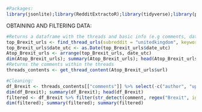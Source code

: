 ```r
#Packages: 
library(jsonlite);library(RedditExtractoR);library(tidyverse);library(purrr);library(tidytext); library(wordcloud2); library(textdata); library(ggthemes); library(syuzhet); library(widyr)
```

OBTAINING AND FILTERING DATA: 
```r
#Returns a dataframe with the threads and basic info (e.g comments, date of post, content of post, and crucially the comment url)
top_Brexit_urls <- find_thread_urls(subreddit = "unitedkingdom", keywords = "Brexit", sort_by = "top", period = "all");
top_Brexit_urls$date_utc <- as.Date(top_Brexit_urls$date_utc)
Atop_Brexit_urls <- arrange(top_Brexit_urls, date_utc)
dim(Atop_Brexit_urls); summary(Atop_Brexit_urls); head(Atop_Brexit_urls)
#Returns the comments within the threads 
threads_contents <- get_thread_content(Atop_Brexit_urls$url)
```

```r
#Cleaning: 
df_Brexit <- threads_contents[["comments"]] %>% select(-c("author", "upvotes", "downvotes")) %>% filter(!str_detect(comment, regex("deleted", ignore_case = TRUE)))
dim(df_Brexit); summary(df_Brexit); head(df_Brexit)
filtered <- df_Brexit %>% filter(str_detect(comment, regex("Brexit", ignore_case = TRUE)));dim(filtered); summary(filtered)
dim(filtered); summary(filtered); summary(filtered)
```
